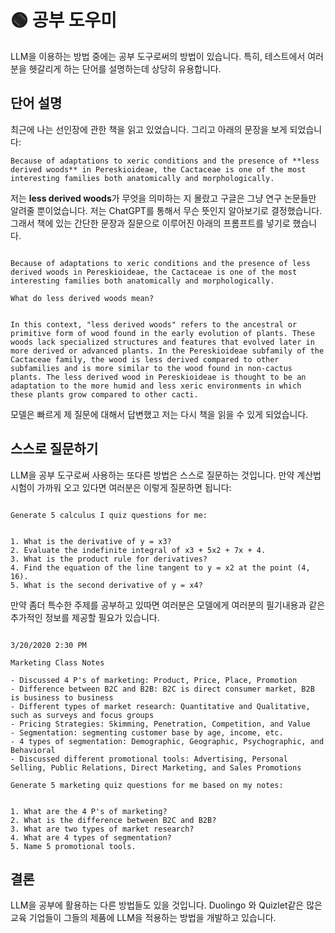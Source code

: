 
# 🟢 공부 도우미

LLM을 이용하는 방법 중에는 공부 도구로써의 방법이 있습니다. 특히, 테스트에서 여러분을 헷갈리게 하는 단어를 설명하는데 상당히 유용합니다.

## 단어 설명

최근에 나는 선인장에 관한 책을 읽고 있었습니다. 그리고 아래의 문장을 보게 되었습니다:

```text
Because of adaptations to xeric conditions and the presence of **less derived woods** in Pereskioideae, the Cactaceae is one of the most interesting families both anatomically and morphologically.
```

저는 **less derived woods**가 무엇을 의미하는 지 몰랐고 구글은 그냥 연구 논문들만 알려줄 뿐이었습니다. 저는 ChatGPT를 통해서 무슨 뜻인지 알아보기로 결정했습니다. 그래서 책에 있는 간단한 문장과 질문으로 이루어진 아래의 프롬프트를 넣기로 했습니다.

```text {7-7}

Because of adaptations to xeric conditions and the presence of less derived woods in Pereskioideae, the Cactaceae is one of the most interesting families both anatomically and morphologically.

What do less derived woods mean?


In this context, "less derived woods" refers to the ancestral or primitive form of wood found in the early evolution of plants. These woods lack specialized structures and features that evolved later in more derived or advanced plants. In the Pereskioideae subfamily of the Cactaceae family, the wood is less derived compared to other subfamilies and is more similar to the wood found in non-cactus plants. The less derived wood in Pereskioideae is thought to be an adaptation to the more humid and less xeric environments in which these plants grow compared to other cacti.

```

모델은 빠르게 제 질문에 대해서 답변했고 저는 다시 책을 읽을 수 있게 되었습니다.

## 스스로 질문하기

LLM을 공부 도구로써 사용하는 또다른 방법은 스스로 질문하는 것입니다. 만약 계산법 시험이 가까워 오고 있다면 여러분은 이렇게 질문하면 됩니다:

```text {5-9}

Generate 5 calculus I quiz questions for me:


1. What is the derivative of y = x3?
2. Evaluate the indefinite integral of x3 + 5x2 + 7x + 4.
3. What is the product rule for derivatives?
4. Find the equation of the line tangent to y = x2 at the point (4, 16).
5. What is the second derivative of y = x4?

```

만약 좀더 특수한 주제를 공부하고 있따면 여러분은 모델에게 여러분의 필기내용과 같은 추가적인 정보를 제공할 필요가 있습니다.

```text {17-21}

3/20/2020 2:30 PM

Marketing Class Notes

- Discussed 4 P's of marketing: Product, Price, Place, Promotion
- Difference between B2C and B2B: B2C is direct consumer market, B2B is business to business
- Different types of market research: Quantitative and Qualitative, such as surveys and focus groups
- Pricing Strategies: Skimming, Penetration, Competition, and Value
- Segmentation: segmenting customer base by age, income, etc.
- 4 types of segmentation: Demographic, Geographic, Psychographic, and Behavioral
- Discussed different promotional tools: Advertising, Personal Selling, Public Relations, Direct Marketing, and Sales Promotions

Generate 5 marketing quiz questions for me based on my notes:


1. What are the 4 P's of marketing?
2. What is the difference between B2C and B2B?
3. What are two types of market research?
4. What are 4 types of segmentation?
5. Name 5 promotional tools.

```

## 결론

LLM을 공부에 활용하는 다른 방법들도 있을 것입니다. Duolingo 와 Quizlet같은 많은 교육 기업들이 그들의 제품에 LLM을 적용하는 방법을 개발하고 있습니다.

